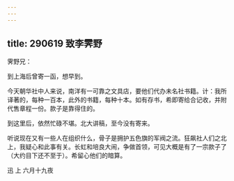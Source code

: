 ```yaml
---
---
---
```

title: 290619 致李霁野
---




霁野兄：

到上海后曾寄一函，想早到。

今天朝华社中人来说，南洋有一可靠之文具店，要他们代办未名社书籍。计：我所译著的，每种一百本，此外的书籍，每种十本。如有存书，希即寄给合记收，并附代售章程一份。款子是靠得住的。

到这里后，依然忙碌不堪。北大讲稿，至今没有寄来。

听说现在又有一些人在组织什么，骨子是拥护五色旗的军阀之流。狂飙社人们之北上，我疑心和此事有关。长虹和培良大闹，争做首领，可见大概是有了一宗款子了（大约目下还不至于）。希留心他们的暗算。

迅 上 六月十九夜